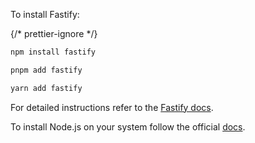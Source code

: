 
To install Fastify:

{/* prettier-ignore */}
<SelectableContent client:load syncKey="packageManager" frameworkSwitcher>
<div slot="npm" slotIdx="1">

```sh
npm install fastify
```

</div>
<div slot="pnpm" slotIdx="2">

```sh
pnpm add fastify
```

</div>
<div slot="yarn" slotIdx="3">

```sh
yarn add fastify
```

</div>
</SelectableContent>

For detailed instructions refer to the
[Fastify docs](https://fastify.dev/docs/latest/Guides/Getting-Started/).

To install Node.js on your system follow the official
[docs](https://nodejs.org/en/download/package-manager).
